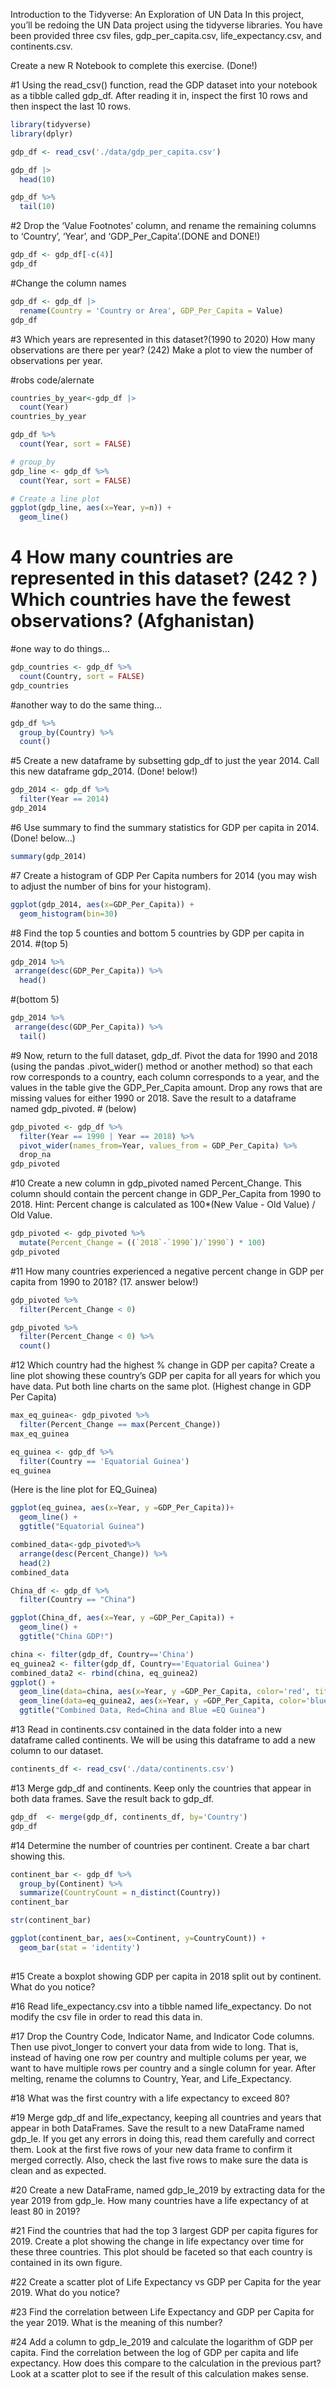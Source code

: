 Introduction to the Tidyverse: An Exploration of UN Data In this project, you'll be redoing the UN Data project using the tidyverse libraries. You have been provided three csv files, gdp_per_capita.csv, life_expectancy.csv, and continents.csv.

Create a new R Notebook to complete this exercise. (Done!)

#1 Using the read_csv() function, read the GDP dataset into your notebook as a tibble called gdp_df. After reading it in, inspect the first 10 rows and then inspect the last 10 rows.

```r
library(tidyverse)
library(dplyr)
```

```r
gdp_df <- read_csv('./data/gdp_per_capita.csv')
```

```r

gdp_df |> 
  head(10)

```

```r
gdp_df %>% 
  tail(10)
```


#2 Drop the 'Value Footnotes' column, and rename the remaining columns to 'Country', 'Year', and 'GDP_Per_Capita'.(DONE and DONE!)

```r
gdp_df <- gdp_df[-c(4)]
gdp_df

```

#Change the column names
```r
gdp_df <- gdp_df |> 
  rename(Country = 'Country or Area', GDP_Per_Capita = Value) 
gdp_df
```

#3 Which years are represented in this dataset?(1990 to 2020) How many observations are there per year? (242) Make a plot to view the number of observations per year.

#robs code/alernate
```r
countries_by_year<-gdp_df |> 
  count(Year)
countries_by_year
```

```r
gdp_df %>%
  count(Year, sort = FALSE)
```

```r
# group_by
gdp_line <- gdp_df %>%
  count(Year, sort = FALSE)

# Create a line plot
ggplot(gdp_line, aes(x=Year, y=n)) +
  geom_line() 
```

# 4 How many countries are represented in this dataset? (242 ? ) Which countries have the fewest observations? (Afghanistan)
#one way to do things...
```r
gdp_countries <- gdp_df %>%
  count(Country, sort = FALSE)
gdp_countries
```
#another way to do the same thing...
```r
gdp_df %>% 
  group_by(Country) %>% 
  count()
```


#5 Create a new dataframe by subsetting gdp_df to just the year 2014. Call this new dataframe gdp_2014. (Done! below!)

```r
gdp_2014 <- gdp_df %>% 
  filter(Year == 2014)
gdp_2014
```

#6 Use summary to find the summary statistics for GDP per capita in 2014.
(Done! below...)
```r
summary(gdp_2014)
```

#7 Create a histogram of GDP Per Capita numbers for 2014 (you may wish to adjust the number of bins for your histogram).

```r
ggplot(gdp_2014, aes(x=GDP_Per_Capita)) +
  geom_histogram(bin=30) 
```

#8 Find the top 5 counties and bottom 5 countries by GDP per capita in 2014.
#(top 5)
```r
gdp_2014 %>% 
 arrange(desc(GDP_Per_Capita)) %>% 
  head()
```
#(bottom 5)
```r
gdp_2014 %>% 
 arrange(desc(GDP_Per_Capita)) %>% 
  tail()
```

#9 Now, return to the full dataset, gdp_df. Pivot the data for 1990 and 2018 (using the pandas .pivot_wider() method or another method) so that each row corresponds to a country, each column corresponds to a year, and the values in the table give the GDP_Per_Capita amount. Drop any rows that are missing values for either 1990 or 2018. Save the result to a dataframe named gdp_pivoted.
# (below)
```r
gdp_pivoted <- gdp_df %>%
  filter(Year == 1990 | Year == 2018) %>% 
  pivot_wider(names_from=Year, values_from = GDP_Per_Capita) %>%
  drop_na
gdp_pivoted
```


#10 Create a new column in gdp_pivoted named Percent_Change. This column should contain the percent change in GDP_Per_Capita from 1990 to 2018. Hint: Percent change is calculated as 100\*(New Value - Old Value) / Old Value.

```r
gdp_pivoted <- gdp_pivoted %>%
  mutate(Percent_Change = ((`2018`-`1990`)/`1990`) * 100)
gdp_pivoted
```

#11 How many countries experienced a negative percent change in GDP per capita from 1990 to 2018?
(17. answer below!)

```r
gdp_pivoted %>% 
  filter(Percent_Change < 0)
```


```r
gdp_pivoted %>% 
  filter(Percent_Change < 0) %>% 
  count()
```

#12 Which country had the highest % change in GDP per capita? Create a line plot showing these country's GDP per capita for all years for which you have data. Put both line charts on the same plot.
(Highest change in GDP Per Capita)
```r
max_eq_guinea<- gdp_pivoted %>% 
  filter(Percent_Change == max(Percent_Change))
max_eq_guinea
```
```r
eq_guinea <- gdp_df %>% 
  filter(Country == 'Equatorial Guinea')
eq_guinea
```
(Here is the line plot for EQ_Guinea)
```r
ggplot(eq_guinea, aes(x=Year, y =GDP_Per_Capita))+
  geom_line() +
  ggtitle("Equatorial Guinea")

```
```r
combined_data<-gdp_pivoted%>% 
  arrange(desc(Percent_Change)) %>% 
  head(2)
combined_data
```

```r
China_df <- gdp_df %>% 
  filter(Country == "China") 

ggplot(China_df, aes(x=Year, y =GDP_Per_Capita)) +
  geom_line() +
  ggtitle("China GDP!")
```

```r
china <- filter(gdp_df, Country=='China')
eq_guinea2 <- filter(gdp_df, Country=='Equatorial Guinea')
combined_data2 <- rbind(china, eq_guinea2)
ggplot() +
  geom_line(data=china, aes(x=Year, y =GDP_Per_Capita, color='red', title='China')) +
  geom_line(data=eq_guinea2, aes(x=Year, y =GDP_Per_Capita, color='blue', title='EQ Guinea!')) +
  ggtitle("Combined Data, Red=China and Blue =EQ Guinea")
```

#13 Read in continents.csv contained in the data folder into a new dataframe called continents. We will be using this dataframe to add a new column to our dataset.

```r
continents_df <- read_csv('./data/continents.csv')
```

#13 Merge gdp_df and continents. Keep only the countries that appear in both data frames. Save the result back to gdp_df.

```r
gdp_df  <- merge(gdp_df, continents_df, by='Country')
gdp_df
```

#14 Determine the number of countries per continent. Create a bar chart showing this.

```r
continent_bar <- gdp_df %>% 
  group_by(Continent) %>% 
  summarize(CountryCount = n_distinct(Country))
continent_bar
```

```r
str(continent_bar)
```


```r
ggplot(continent_bar, aes(x=Continent, y=CountryCount)) +
  geom_bar(stat = 'identity')
  
```

#15 Create a boxplot showing GDP per capita in 2018 split out by continent. What do you notice?

#16 Read life_expectancy.csv into a tibble named life_expectancy. Do not modify the csv file in order to read this data in.

#17 Drop the Country Code, Indicator Name, and Indicator Code columns. Then use pivot_longer to convert your data from wide to long. That is, instead of having one row per country and multiple colums per year, we want to have multiple rows per country and a single column for year. After melting, rename the columns to Country, Year, and Life_Expectancy.

#18 What was the first country with a life expectancy to exceed 80?

#19 Merge gdp_df and life_expectancy, keeping all countries and years that appear in both DataFrames. Save the result to a new DataFrame named gdp_le. If you get any errors in doing this, read them carefully and correct them. Look at the first five rows of your new data frame to confirm it merged correctly. Also, check the last five rows to make sure the data is clean and as expected.

#20 Create a new DataFrame, named gdp_le_2019 by extracting data for the year 2019 from gdp_le. How many countries have a life expectancy of at least 80 in 2019?

#21 Find the countries that had the top 3 largest GDP per capita figures for 2019. Create a plot showing the change in life expectancy over time for these three countries. This plot should be faceted so that each country is contained in its own figure.

#22 Create a scatter plot of Life Expectancy vs GDP per Capita for the year 2019. What do you notice?

#23 Find the correlation between Life Expectancy and GDP per Capita for the year 2019. What is the meaning of this number?

#24 Add a column to gdp_le_2019 and calculate the logarithm of GDP per capita. Find the correlation between the log of GDP per capita and life expectancy. How does this compare to the calculation in the previous part? Look at a scatter plot to see if the result of this calculation makes sense.
